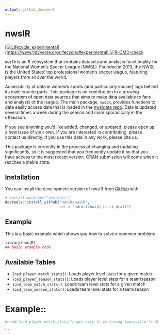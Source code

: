```yaml
---
output: github_document
---
```


<!-- README.md is generated from README.Rmd. Please edit that file -->

# nwslR

<!-- badges: start -->
[[![Lifecycle: experimental](https://img.shields.io/badge/lifecycle-experimental-orange.svg)](https://www.tidyverse.org/lifecycle/#experimental) ![R-CMD-check](https://github.com/nwslR/nwslR/actions/workflows/R-CMD-check.yaml/badge.svg)](https://github.com/nwslR/nwslR/actions/workflows/R-CMD-check.yaml)
<!-- badges: end -->

`nwslR` is an R ecosystem that contains datasets and analysis functionality for the National Women’s Soccer League (NWSL). Founded in 2013, the NWSL is the United States’ top professional women’s soccer league, featuring players from all over the world.

Accessibility of data in women's sports (and particularly soccer) lags behind its male counterparts. This package is on contribution to a growing ecosystem of open data sources that aims to make data available to fans and analysts of the league. The main package, `nwslR`, provides functions to data easily access data that is loaded in the [nwsldata repo](https://github.com/nwslR/nwsldata). Data is updated several times a week during the season and more sporadically in the offseason. 

If you see anything you'd like added, changed, or updated, please open up a new issue of your own. If you are interested in contributing, please contact us directly. If you use this data in any work, please cite us. 

This package is currently in the process of changing and updating significantly, so it is suggested that you frequently update it so that you have access to the most recent version. CRAN submission will come when it reaches a stable state. 


## Installation

You can install the development version of nwslR from [GitHub](https://github.com/) with:

``` r
# install.packages("devtools")
devtools::install_github("nwslR/nwslR", 
                         ref = "adror1/build_first_draft")
```

## Example

This is a basic example which shows you how to solve a common problem:

```r
library(nwslR)
## basic example code
```

## Available Tables

- `load_player_match_stats()`: Loads player level stats for a given match
- `load_player_season_stats()`: Loads player level stats for a team/season
- `load_team_match_stats()`: Loads team level stats for a given match
- `load_team_season_stats()`: Loads team level stats for a team/season


# Example::
```r
#head(load_player_match_stats("angel-city-fc-vs-racing-louisville-fc-2022-09-25"))
```
```
